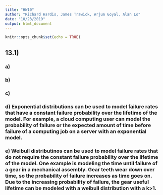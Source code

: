 ```yaml
---
title: "HW10"
author: "Richard Hardis, James Trawick, Arjun Goyal, Alan Lo"
date: "10/23/2019"
output: html_document
---
```


```r
knitr::opts_chunk$set(echo = TRUE)
```

## 13.1)
### a)
### b)
### c)
### d) Exponential distributions can be used to model failure rates that have a constant failure probability over the lifetime of the model.  For example, a cloud computing user can model the probability of failure or the expected amount of time before failure of a computing job on a server with an exponential model.

### e) Weibull distributinos can be used to model failure rates that do not require the constant failure probability over the lifetime of the model.  One example is modeling the time until failure of a gear in a mechanical assembly.  Gear teeth wear down over time, so the probability of failure increases as time goes on.  Due to the increasing probability of failure, the gear useful lifetime can be modeled with a weibull distribution with a k>1.
